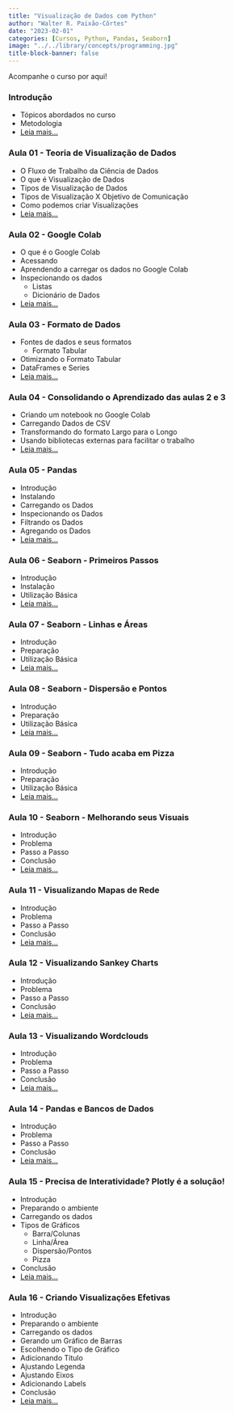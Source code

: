 ```yaml
---
title: "Visualização de Dados com Python"
author: "Walter R. Paixão-Côrtes"
date: "2023-02-01"
categories: [Cursos, Python, Pandas, Seaborn]
image: "../../library/concepts/programming.jpg"
title-block-banner: false
---
```


Acompanhe o curso por aqui!


### Introdução 
- Tópicos abordados no curso
- Metodologia
- [Leia mais...](/posts/data-010/index.html)

### Aula 01 - Teoria de Visualização de Dados
- O Fluxo de Trabalho da Ciência de Dados
- O que é Visualização de Dados
- Tipos de Visualização de Dados
- Tipos de Visualização X Objetivo de Comunicação
- Como podemos criar Visualizações
- [Leia mais...](/posts/data-101/index.html)

### Aula 02 - Google Colab
- O que é o Google Colab
- Acessando
- Aprendendo a carregar os dados no Google Colab
- Inspecionando os dados
  - Listas
  - Dicionário de Dados
- [Leia mais...](/posts/data-102/index.html)

### Aula 03 - Formato de Dados
- Fontes de dados e seus formatos
  - Formato Tabular
- Otimizando o Formato Tabular
- DataFrames e Series
- [Leia mais...](/posts/data-103/index.html)

### Aula 04 - Consolidando o Aprendizado das aulas 2 e 3
- Criando um notebook no Google Colab
- Carregando Dados de CSV
- Transformando do formato Largo para o Longo
- Usando bibliotecas externas para facilitar o trabalho
- [Leia mais...](/posts/data-104/index.html)


### Aula 05 - Pandas
- Introdução
- Instalando
- Carregando os Dados
- Inspecionando os Dados
- Filtrando os Dados
- Agregando os Dados
- [Leia mais...](/posts/data-105/index.html)


### Aula 06 - Seaborn - Primeiros Passos
- Introdução
- Instalação
- Utilização Básica
- [Leia mais...](/posts/data-106/index.html)


### Aula 07 - Seaborn - Linhas e Áreas
- Introdução
- Preparação
- Utilização Básica
- [Leia mais...](/posts/data-107/index.html)

### Aula 08 - Seaborn - Dispersão e Pontos
- Introdução
- Preparação
- Utilização Básica
- [Leia mais...](/posts/data-108/index.html)

### Aula 09 - Seaborn - Tudo acaba em Pizza
- Introdução
- Preparação
- Utilização Básica
- [Leia mais...](/posts/data-109/index.html)

### Aula 10 - Seaborn - Melhorando seus Visuais
- Introdução
- Problema
- Passo a Passo
- Conclusão
- [Leia mais...](/posts/data-110/index.html)

### Aula 11 - Visualizando Mapas de Rede
- Introdução
- Problema
- Passo a Passo
- Conclusão
- [Leia mais...](/posts/data-111/index.html)

### Aula 12 - Visualizando Sankey Charts
- Introdução
- Problema
- Passo a Passo
- Conclusão
- [Leia mais...](/posts/data-112/index.html)

### Aula 13 - Visualizando Wordclouds
- Introdução
- Problema
- Passo a Passo
- Conclusão
- [Leia mais...](/posts/data-113/index.html)

### Aula 14 - Pandas e Bancos de Dados
- Introdução
- Problema
- Passo a Passo
- Conclusão
- [Leia mais...](/posts/data-114/index.html)

### Aula 15 - Precisa de Interatividade? Plotly é a solução!
- Introdução
- Preparando o ambiente
- Carregando os dados
- Tipos de Gráficos
  - Barra/Colunas
  - Linha/Área
  - Dispersão/Pontos
  - Pizza
- Conclusão
- [Leia mais...](/posts/data-115/index.html)

### Aula 16 - Criando Visualizações Efetivas
- Introdução
- Preparando o ambiente
- Carregando os dados
- Gerando um Gráfico de Barras
- Escolhendo o Tipo de Gráfico
- Adicionando Título
- Ajustando Legenda
- Ajustando Eixos
- Adicionando Labels
- Conclusão
- [Leia mais...](/posts/data-116/index.html)
